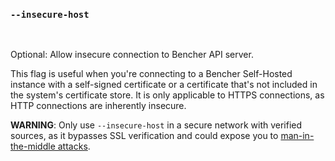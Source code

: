 ### `--insecure-host`

<br />

Optional: Allow insecure connection to Bencher API server.

This flag is useful when you're connecting to a Bencher Self-Hosted instance
with a self-signed certificate or a certificate that's not included in the system's certificate store.
It is only applicable to HTTPS connections, as HTTP connections are inherently insecure.

**WARNING**: Only use `--insecure-host` in a secure network with verified sources,
as it bypasses SSL verification and could expose you to [man-in-the-middle attacks][wikipedia mitm].

[wikipedia mitm]: https://en.wikipedia.org/wiki/Man-in-the-middle_attack
